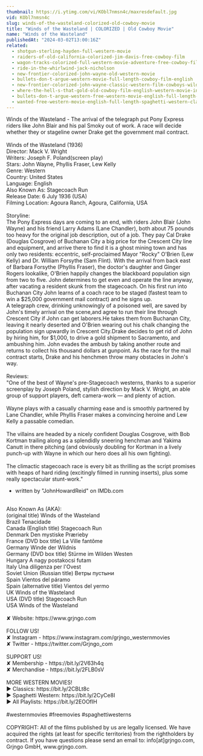 ```yaml
---
thumbnail: https://i.ytimg.com/vi/KObl7nmsn4c/maxresdefault.jpg
vid: KObl7nmsn4c
slug: winds-of-the-wasteland-colorized-old-cowboy-movie
title: "Winds of the Wasteland | COLORIZED | Old Cowboy Movie"
name: "Winds of the Wasteland"
publishedAt: "2024-03-02T13:00:16Z"
related:
  - shotgun-sterling-hayden-full-western-movie
  - raiders-of-old-california-colorized-jim-davis-free-cowboy-film
  - wagon-tracks-colorized-full-western-movie-adventure-free-cowboy-film
  - ride-in-the-whirlwind-jack-nicholson
  - new-frontier-colorized-john-wayne-old-western-movie
  - bullets-don-t-argue-western-movie-full-length-cowboy-film-english
  - new-frontier-colorized-john-wayne-classic-western-film-cowboys-wild-west
  - where-the-hell-s-that-gold-old-cowboy-film-english-western-movie-in-full-length
  - bullets-don-t-argue-western-free-western-movie-english-full-length-feature-film
  - wanted-free-western-movie-english-full-length-spaghetti-western-classic-feature-film
---
```


Winds of the Wasteland - The arrival of the telegraph put Pony Express riders like John Blair and his pal Smoky out of work. A race will decide whether they or stageline owner Drake get the government mail contract.<br />
<br />
Winds of the Wasteland (1936)<br />
Director: Mack V. Wright<br />
Writers: Joseph F. Poland(screen play)<br />
Stars: John Wayne, Phyllis Fraser, Lew Kelly<br />
Genre: Western<br />
Country: United States<br />
Language: English<br />
Also Known As: Stagecoach Run<br />
Release Date: 6 July 1936 (USA)<br />
Filming Location: Agoura Ranch, Agoura, California, USA<br />
<br />
Storyline:<br />
The Pony Express days are coming to an end, with riders John Blair (John Wayne) and his friend Larry Adams (Lane Chandler), both about 75 pounds too heavy for the original job description, out of a job. They pay Cal Drake (Douglas Cosgrove) of Buchanan City a big price for the Crescent City line and equipment, and arrive there to find it is a ghost mining town and has only two residents: eccentric, self-proclaimed Mayor "Rocky" O'Brien (Lew Kelly) and Dr. William Forsythe (Sam Flint). With the arrival from back east of Barbara Forsythe (Phyllis Fraser), the doctor's daughter and Ginger Rogers lookalike, O'Brien happily changes the blackboard population sign from two to five. John determines to get even and operate the line anyway, after vacating a resident skunk from the stagecoach. On his first run into Buchanan City John learns of a coach race to be staged (fastest team to win a $25,000 government mail contract) and he signs up. <br />
A telegraph crew, drinking unknowingly of a poisoned well, are saved by John's timely arrival on the scene,and agree to run their line through Crescent City if John can get laborers.He takes them from Buchanan City, leaving it nearly deserted and O'Brien wearing out his chalk changing the population sign upwardly in Crescent City.Drake decides to get rid of John by hiring him, for $1,000, to drive a gold shipment to Sacramento, and ambushing him. John evades the ambush by taking another route and returns to collect his thousand dollars at gunpoint. As the race for the mail contract starts, Drake and his henchmen throw many obstacles in John's way.<br />
<br />
Reviews:<br />
"One of the best of Wayne's pre-Stagecoach westerns, thanks to a superior screenplay by Joseph Poland, stylish direction by Mack V. Wright, an able group of support players, deft camera-work — and plenty of action.<br />
<br />
Wayne plays with a casually charming ease and is smoothly partnered by Lane Chandler, while Phyllis Fraser makes a convincing heroine and Lew Kelly a passable comedian.<br />
<br />
The villains are headed by a nicely confident Douglas Cosgrove, with Bob Kortman trailing along as a splendidly sneering henchman and Yakima Canutt in there pitching (and obviously doubling for Kortman in a lively punch-up with Wayne in which our hero does all his own fighting).<br />
<br />
The climactic stagecoach race is every bit as thrilling as the script promises with heaps of hard riding (excitingly filmed in running inserts), plus some really spectacular stunt-work."<br />
- written by "JohnHowardReid" on IMDb.com<br />
<br />
Also Known As (AKA):<br />
(original title) Winds of the Wasteland<br />
Brazil Tenacidade<br />
Canada (English title) Stagecoach Run<br />
Denmark Den mystiske Prærieby<br />
France (DVD box title) La Ville fantôme<br />
Germany Winde der Wildnis<br />
Germany (DVD box title) Stürme im Wilden Westen<br />
Hungary A nagy postakocsi futam<br />
Italy Una diligenza per l'Ovest<br />
Soviet Union (Russian title) Ветры пустыни<br />
Spain Vientos del páramo<br />
Spain (alternative title) Vientos del yermo<br />
UK Winds of the Wasteland<br />
USA (DVD title) Stagecoach Run<br />
USA Winds of the Wasteland<br />
<br />
✘ Website: https://www.grjngo.com<br />
<br />
FOLLOW US!<br />
✘ Instagram - https://www.instagram.com/grjngo_westernmovies<br />
✘ Twitter - https://twitter.com/Grjngo_com<br />
<br />
SUPPORT US!<br />
✘ Membership - https://bit.ly/2V63h4q<br />
✘ Merchandise - https://bit.ly/2FLB0sV<br />
<br />
MORE WESTERN MOVIES! <br />
► Classics: https://bit.ly/2CBLt8c <br />
► Spaghetti Western: https://bit.ly/2CyCe8I <br />
► All Playlists: https://bit.ly/2EOOfIH <br />
<br />
#westernmovies #freemovies #spaghettiwesterns<br />
<br />
COPYRIGHT: All of the films published by us are legally licensed. We have acquired the rights (at least for specific territories) from the rightholders by contract. If you have questions please send an email to: info[at]grjngo.com, Grjngo GmbH, www.grjngo.com.